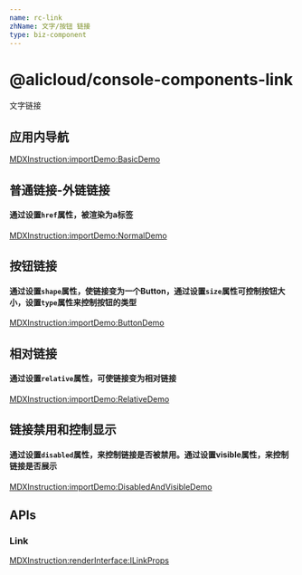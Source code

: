 ```yaml
---
name: rc-link
zhName: 文字/按钮 链接
type: biz-component
---
```


# @alicloud/console-components-link

文字链接

## 应用内导航

[MDXInstruction:importDemo:BasicDemo](./stories/basic.tsx)

## 普通链接-外链链接
#### 通过设置`href`属性，被渲染为a标签

[MDXInstruction:importDemo:NormalDemo](./stories/normal.tsx)

## 按钮链接
#### 通过设置`shape`属性，使链接变为一个Button，通过设置`size`属性可控制按钮大小，设置`type`属性来控制按钮的类型

[MDXInstruction:importDemo:ButtonDemo](./stories/buttonLink.tsx)

## 相对链接
#### 通过设置`relative`属性，可使链接变为相对链接

[MDXInstruction:importDemo:RelativeDemo](./stories/relative.tsx)

## 链接禁用和控制显示
#### 通过设置`disabled`属性，来控制链接是否被禁用。通过设置visible属性，来控制链接是否展示

[MDXInstruction:importDemo:DisabledAndVisibleDemo](./stories/disabledAndVisible.tsx)

## APIs

### Link

[MDXInstruction:renderInterface:ILinkProps](./api-json/api.json)

